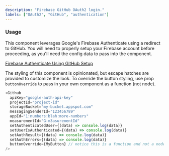 ```yaml
---
description: "Firebase GitHub OAuth2 login."
labels: ["OAuth2", "GitHub", "authentication"]
---
```



### Usage

This component leverages Google's Firebase Authenticate using a redirect to GitHub. You will need to properly setup your Firebase account before proceeding, as you'll need the config data to pass into the component.

[Firebase Authenticate Using GitHub Setup](https://firebase.google.com/docs/auth/web/github-auth)

The styling of this component is opinionated, but escape hatches are provided to customize the look. To override the button styling, use prop `buttonOverride` to pass in your own component as a function (not node).

```js
<Github
  apiKey="google-auth-api-key"
  projectId="project-id"
  storageBucket="my-bucket.appspot.com"
  messagingSenderId="123456789"
  appId="1:numbers:blah:more-numbers"
  measurementId="G-m3asurementId"
  setAuthenticatedUser={(data) => console.log(data)}
  setUserIsAuthenticated={(data) => console.log(data)}
  setAuthResult={(data) => console.log(data)}
  setAuthErrors={(data) => console.log(data)}
  buttonOverride={MyButton} // notice this is a function and not a node
/>
```
